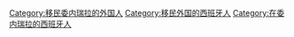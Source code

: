 [[Category:移民委内瑞拉的外国人|Category:移民委内瑞拉的外国人]]
[[Category:移民外国的西班牙人|Category:移民外国的西班牙人]]
[[Category:在委内瑞拉的西班牙人|Category:在委内瑞拉的西班牙人]]